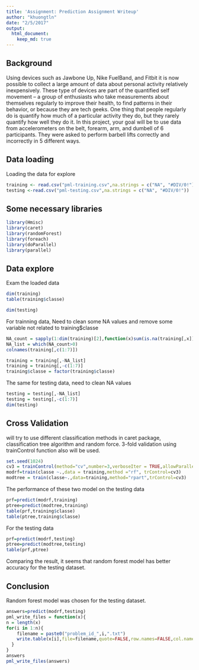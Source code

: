 ```yaml
---
title: 'Assignment: Prediction Assignment Writeup'
author: "khuongtln"
date: "2/5/2017"
output:
  html_document:
    keep_md: true
---
```


## Background

Using devices such as Jawbone Up, Nike FuelBand, and Fitbit it is now possible to collect a large amount of data about personal activity relatively inexpensively. 
These type of devices are part of the quantified self movement – a group of enthusiasts who take measurements about themselves regularly to improve their health, to find patterns in their behavior, or because they are tech geeks. One thing that people regularly do is quantify how much of a particular activity they do, but they rarely quantify how well they do it. In this project, your goal will be to use data from accelerometers on the belt, forearm, arm, and dumbell of 6 participants. They were asked to perform barbell lifts correctly and incorrectly in 5 different ways. 

## Data loading

Loading the data for explore
```r
training <- read.csv("pml-training.csv",na.strings = c("NA", "#DIV/0!"))
testing <-read.csv("pml-testing.csv",na.strings = c("NA", "#DIV/0!"))
```
## Some necessary libraries

```r
library(Hmisc)
library(caret)
library(randomForest)
library(foreach)
library(doParallel)
library(parallel)
```

## Data explore

Exam the loaded data
```r
dim(training)
table(training$classe)

dim(testing)
```

For trainning data, Need to clean some NA values and remove some variable not related to training$classe
```r
NA_count = sapply(1:dim(training)[2],function(x)sum(is.na(training[,x])))
NA_list = which(NA_count>0)
colnames(training[,c(1:7)])
```

```r
training = training[,-NA_list]
training = training[,-c(1:7)]
training$classe = factor(training$classe)
```

The same for testing data, need to clean NA values
```r
testing = testing[,-NA_list]
testing = testing[,-c(1:7)]
dim(testing)
```

## Cross Validation
will try to use different classification methods in caret package, classification tree algorithm and random force. 3-fold validation using trainControl function also will be used.

```r
set.seed(1024)
cv3 = trainControl(method="cv",number=3,verboseIter = TRUE,allowParallel = TRUE)
modrf=train(classe ~.,data = training,method ="rf", trControl=cv3)
modtree = train(classe~.,data=training,method="rpart",trControl=cv3)
```

The performance of these two model on the testing data
```r
prf=predict(modrf,training)
ptree=predict(modtree,training)
table(prf,training$classe)
table(ptree,training$classe)
```

For the testing data
```r
prf=predict(modrf,testing)
ptree=predict(modtree,testing)
table(prf,ptree)
```

Comparing the result, it seems that random forest model has better accuracy for the testing dataset.

## Conclusion
Random forest model was chosen for the testing dataset.
```r
answers=predict(modrf,testing)
pml_write_files = function(x){
n = length(x)
for(i in 1:n){
    filename = paste0("problem_id_",i,".txt")
    write.table(x[i],file=filename,quote=FALSE,row.names=FALSE,col.names=FALSE)
  }
}
answers
pml_write_files(answers)
```


